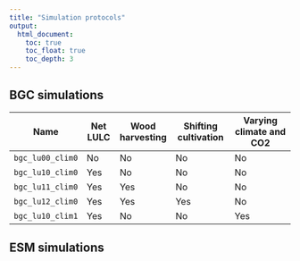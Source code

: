 ```yaml
---
title: "Simulation protocols"
output:
  html_document:
    toc: true
    toc_float: true
    toc_depth: 3
---
```


## BGC simulations

| Name              | Net LULC    | Wood harvesting   | Shifting cultivation  | Varying climate and CO2   |
|-------------------|-------------|-------------------|-----------------------|---------------------------|
| `bgc_lu00_clim0`  | No          | No                | No                    | No                        |
| `bgc_lu10_clim0`  | Yes         | No                | No                    | No                        |
| `bgc_lu11_clim0`  | Yes         | Yes               | No                    | No                        |
| `bgc_lu12_clim0`  | Yes         | Yes               | Yes                   | No                        |
| `bgc_lu10_clim1`  | Yes         | No                | No                    | Yes                       |


## ESM simulations